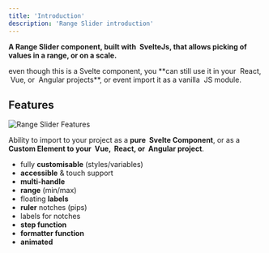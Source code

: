 ```yaml
---
title: 'Introduction'
description: 'Range Slider introduction'
---
```


**A Range Slider component, built with <Icon name="vscode-icons:file-type-svelte" />&nbsp;SvelteJs, that allows picking of values in a range, or on a scale.**

<RangeSlider id="intro_slider" pips first='label' last='label' float client:visible />

<Note type="alert" title="Dont Worry!">
  even though this is a Svelte component, you **can still use it in your <Icon name="vscode-icons:file-type-reactjs" />&nbsp;React, 
  <Icon name="vscode-icons:file-type-vue" />&nbsp;Vue, or <Icon name="vscode-icons:file-type-angular" />&nbsp;Angular projects**, or event import it
as a vanilla <Icon name="vscode-icons:file-type-js-official" />&nbsp;JS module.
</Note>

## Features

![Range Slider Features](https://raw.githubusercontent.com/simeydotme/svelte-range-slider-pips/main/test/public/svelte-range-slider-features.png)

Ability to import to your project as a **pure <Icon name="vscode-icons:file-type-svelte" />&nbsp;Svelte Component**, or as a **Custom Element to your <Icon name="vscode-icons:file-type-vue" />&nbsp;Vue, 
<Icon name="vscode-icons:file-type-reactjs" />&nbsp;React, or <Icon name="vscode-icons:file-type-angular" />&nbsp;Angular project**.

- <Icon name="twemoji:sparkles" /> fully **customisable** (styles/variables)
- <Icon name="twemoji:wheelchair-symbol" /> **accessible** & touch support
- <Icon name="twemoji:thumbs-up-medium-light-skin-tone" /> **multi-handle**
- <Icon name="twemoji:level-slider" /> **range** (min/max)
- <Icon name="twemoji:label" /> floating **labels**
- <Icon name="twemoji:straight-ruler" /> **ruler** notches (pips)
- <Icon name="twemoji:label" /> labels for notches
- <Icon name="twemoji:memo" /> **step function**
- <Icon name="twemoji:wrench" /> **formatter function**
- <Icon name="twemoji:performing-arts" /> **animated**
